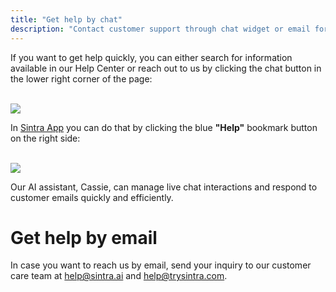 ```yaml
---
title: "Get help by chat"
description: "Contact customer support through chat widget or email for help with Sintra AI."
---
```


If you want to get help quickly, you can either search for information available in our Help Center or reach out to us by clicking the chat button in the lower right corner of the page:  
​

![](https://downloads.intercomcdn.com/i/o/s36tbegb/1392255767/646740bda248a80e1a834e59ed4a/Sintra-s+chat+button.png?expires=1754573400&signature=2aba3feabb0508b1a0d6b3f3058518e9ab2c0d8de33bf5043d8e2191d15d4766&req=dSMuFMt7mIZZXvMW1HO4zYsBv4IvoXH8oqFNCa8yAd7p3c6WRQANJ1s4sjne%0AzuW2%0A)

In [Sintra App](https://app.sintra.ai/) you can do that by clicking the blue **"Help"** bookmark button on the right side:  
​

![](https://downloads.intercomcdn.com/i/o/s36tbegb/1392261797/c193e1ef149259344984c15fc3fe/Sintra-s+chat+button+in+app.png?expires=1754573400&signature=7fcf40f9068e131dabaa2be994b013275d82db80d7d374c2bbfcbbb1610218a2&req=dSMuFMt4nIZWXvMW1HO4zUx4UEn41ms8Ax1LMxNSXnksDbac77QVtTk81Wqr%0ASXjF%0A)

Our AI assistant, Cassie, can manage live chat interactions and respond to customer emails quickly and efficiently. 

# Get help by email

In case you want to reach us by email, send your inquiry to our customer care team at [help@sintra.ai](mailto:help@sintra.ai) and [help@trysintra.com](mailto:help@trysintra.com).